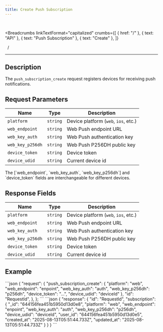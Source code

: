 ```yaml
---
title: Create Push Subscription
---
```


<br />



<Breadcrumbs
  linkTextFormat="capitalized"
  crumbs={[
    { href: "/" },
    { text: "API" },
    { text: "Push Subscription" },
    { text: "Create" },
  ]}
>
  <Icon slot="index" name="seti:powershell" />
  <span slot="separator">&nbsp;&nbsp;/&nbsp;</span>
</Breadcrumbs>

---


## Description

> <Badge text="wss" variant="tip" size="large" />
> <Badge text="push_subscription_create" size="large" />

The `push_subscription_create` request registers devices for receiving push notifications.

## Request Parameters

| Name             | Type     | Description                          |
| ---------------- | -------- | ------------------------------------ |
| `platform`       | `string` | Device platform (`web`, `ios`, etc.) |
| `web_endpoint`   | `string` | Web Push endpoint URL                |
| `web_key_auth`   | `string` | Web Push authentication key          |
| `web_key_p256dh` | `string` | Web Push P256DH public key           |
| `device_token`   | `string` | Device token                         |
| `device_udid`    | `string` | Current device id                    |

<Aside title="Info">
  The [`web_endpoint`, `web_key_auth`, `web_key_p256dh`] and `device_token`
  fields are interchangeable for different devices.
</Aside>

## Response Fields

| Name             | Type     | Description                          |
| ---------------- | -------- | ------------------------------------ |
| `platform`       | `string` | Device platform (`web`, `ios`, etc.) |
| `web_endpoint`   | `string` | Web Push endpoint URL                |
| `web_key_auth`   | `string` | Web Push authentication key          |
| `web_key_p256dh` | `string` | Web Push P256DH public key           |
| `device_token`   | `string` | Device token                         |
| `device_udid`    | `string` | Current device id                    |

## Example

<Tabs>
  <TabItem label="Request">
```json
{
  "request": {
    "push_subscription_create": {
      "platform": "web",
      "web_endpoint": "enpoint",
      "web_key_auth": "auth",
      "web_key_p256dh": "p256dh",
      "device_token": "...",
      "device_udid": "deviceId"
    },
    "id": "RequestId",
  },
};
```
  </TabItem>  
</Tabs>

<Tabs>
  <TabItem label="Response">
```json
{
  "response": {
    "id": "RequestId",
    "subscription": {
      "_id": "644156fea451b5950d13d0e8",
      "platform": "web",
      "web_endpoint": "enpoint",
      "web_key_auth": "auth",
      "web_key_p256dh": "p256dh",
      "device_udid": "deviceId",
      "user_id": "644156fea451b5950d13d0e5",
      "created_at": "2025-08-13T05:51:44.733Z",
      "updated_at": "2025-08-13T05:51:44.733Z"
    }
  }
}
```
  </TabItem>  
</Tabs>

<script
  src="https://giscus.app/client.js"
  data-repo="Oleksandr1414/cathedra-slytherin"
  data-repo-id="R_kgDOI8uafg"
  data-category="[ВВЕДІТЬ CATEGORY NAME]"
  data-category-id="[ВВЕДІТЬ CATEGORY ID]"
  data-mapping="pathname"
  data-strict="0"
  data-reactions-enabled="1"
  data-emit-metadata="0"
  data-input-position="bottom"
  data-theme="preferred_color_scheme"
  data-lang="uk"
  crossorigin="anonymous"
  async
></script>
